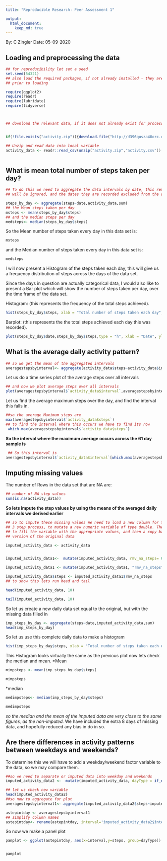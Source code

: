 ---
title: "Reproducible Research: Peer Assessment 1"

output: 
  html_document:
    keep_md: true
---
By:     C Zingler 
Date:   05-09-2020

## Loading and preprocessing the data
```{r echo=TRUE}
## for reproducibility let set a seed
set.seed(54321)
## also load the required packages, if not already installed - they are required to be installed
## prior to loading

require(ggplot2)
require(readr)
require(lubridate)
require(tidyverse)



## download the relevant data, if it does not already exist for processing on the local machine


if(!file.exists("activity.zip")){download.file("http://d396qusza40orc.cloudfront.net/repdata%2Fdata%2Factivity.zip","activity.zip")}

## Unzip and read data into local variable
activity_data <- readr::read_csv(unzip("activity.zip","activity.csv"))
 

```


## What is mean total number of steps taken per day?
```{r echo=TRUE}
## To do this we need to aggregate the data intervals by date, this remove all the NA values as they 
## will be ignored, and the dates they are recorded excluded from the aggregate

steps_by_day <- aggregate(steps~date,activity_data,sum)
## the Mean steps taken per day
msteps <- mean(steps_by_day$steps)
## and the median steps per day
medsteps<- median(steps_by_day$steps)

```
So the Mean number of steps taken every day in this data set is:
```{r echo=TRUE}
msteps
```
and the Median number of steps taken every day in this data set is:
```{r echo=TRUE}
medsteps
```
I will now present a Histogram of the steps taken each day, this will give us a frequency
distribution of steps across the days of the data set.  

Since the days in question are actually categorical data, I would also like to present a Bar plot
which will show the number of steps taken per day, over the time frame of the data set.  

Histogram: (this represents the frequency of the total steps achieved).  
```{r echo=TRUE}
hist(steps_by_day$steps, xlab = "Total number of steps taken each day", ylab = "How often this was achieved ", main = "Frequency of steps achieved over the date range", breaks = 10)
```
  

Barplot:  (this represents the the total steps achieved each day this was recorded).
```{r echo=TRUE}
plot(steps_by_day$date,steps_by_day$steps,type = "h", xlab = "Date", ylab = "Steps", main = "Total steps per day")
```


## What is the average daily activity pattern?
```{r echo= TRUE}
## so we get the mean of the aggregated intervals
averagestepsbyinterval<- aggregate(activity_data$steps~activity_data$interval,activity_data,mean)
```
  

Let us do a time series plot of the average steps over all intervals  
  

```{r echo= TRUE}
## and now we plot average steps over all intervals
plot(averagestepsbyinterval$`activity_data$interval`,averagestepsbyinterval$`activity_data$steps`, type = "l" ,xlab = "5 minute intervals in a day (from 00:00 to 24:00)", ylab = "average steps taken", main = "Average steps taken in an interval")
```

  
Let us find the average maximum steps over the day, and find the interval this falls in.

```{r echo= TRUE}
##so the average Maximum steps are
max(averagestepsbyinterval$`activity_data$steps`)
## to find the interval where this occurs we have to find its row
 which.max(averagestepsbyinterval$`activity_data$steps`)
```
**So the interval where the maximum average occurs across the 61 day sample is**
 
```{r echo= TRUE} 
 ## So this interval is 
averagestepsbyinterval$`activity_data$interval`[which.max(averagestepsbyinterval$`activity_data$steps`)] 

```

## Imputing missing values
The number of Rows in the data set that are NA are:
```{r echo= TRUE} 
## number of NA step values
sum(is.na(activity_data))


``` 
**So lets impute the step values by using the means of the averaged daily intervals we derived earlier**

```{r echo=TRUE}
## so to impute these missing values We need to load a new column for the imputed data this will be a 
## 3 step process, to mutate a new numeric variable of type double. Then running Mutate again 
## to fill the variable with the appropriate values, and then a copy back to make a newly imputed 
## version of the original data

imputed_activity_data <- activity_data


imputed_activity_data1<-  mutate(imputed_activity_data, rmv_na_steps= 0)

imputed_activity_data1 <- mutate(imputed_activity_data1, "rmv_na_steps" =  if_else(is.na(imputed_activity_data1$steps),round(averagestepsbyinterval$`activity_data$steps` [match(imputed_activity_data1$interval, averagestepsbyinterval$`activity_data$interval` )],0), imputed_activity_data1$steps))

imputed_activity_data$steps <- imputed_activity_data1$rmv_na_steps
## to show this lets run head and tail

head(imputed_activity_data, 10)

tail(imputed_activity_data, 10)

```
So let us create a new daily data set equal to the original, but with the missing data filled in

```{r echo= TRUE} 
imp_steps_by_day <- aggregate(steps~date,imputed_activity_data,sum)
head(imp_steps_by_day)
```
So let us use this complete daily data to make a histogram

```{r echo= TRUE}
hist(imp_steps_by_day$steps, xlab = "Total number of steps taken each day", ylab = "How often this was achieved ", main = "Frequency of steps achieved over the date range", breaks = 10)

```
  

This Histogram looks virtually the same as the previous plot
now lets check the median and mean.
*Mean
```{r echo=TRUE}
mimpsteps <- mean(imp_steps_by_day$steps)

mimpsteps
```
*median

```{r echo=TRUE}
medimpsteps<- median(imp_steps_by_day$steps)

medimpsteps

```
*so the median and the mean of the imputed data are very close to the same figures, as the non-imputed.*
We have included the extra 8 days of missing data, and hopefully reduced any bias in do in so.

## Are there differences in activity patterns between weekdays and weekends?

To determine this we will have to add a weekday/weekend factor variable to the data, so we may compare them.

```{r echo= TRUE}
##so we need to separate or imputed data into weekday and weekends
imputed_activity_data2 <-  mutate(imputed_activity_data, dayType = if_else(weekdays(imputed_activity_data$date)=="Saturday" |weekdays(imputed_activity_data$date)=="Sunday", "Weekend","Weekday" ))

## let us check new variable
head(imputed_activity_data2)
##so now to aggregate for plot
averagestepsbyinterval1<- aggregate(imputed_activity_data2$steps~imputed_activity_data2$interval+ imputed_activity_data2$dayType,imputed_activity_data2,mean)

astepintday <- averagestepsbyinterval1
## simplify column names
astepintday<- rename(astepintday, interval='imputed_activity_data2$interval' ,dayType='imputed_activity_data2$dayType', steps='imputed_activity_data2$steps')

```
So now we make a panel plot
```{r echo= TRUE}
panplot <- ggplot(astepintday, aes(x=interval,y=steps, group=dayType)) + geom_line()  +  labs(title = "Average daily steps per interval by weekdays vs. weekend", x = "interval", y= "average number of steps")+ facet_grid(dayType ~ .)


panplot


```
